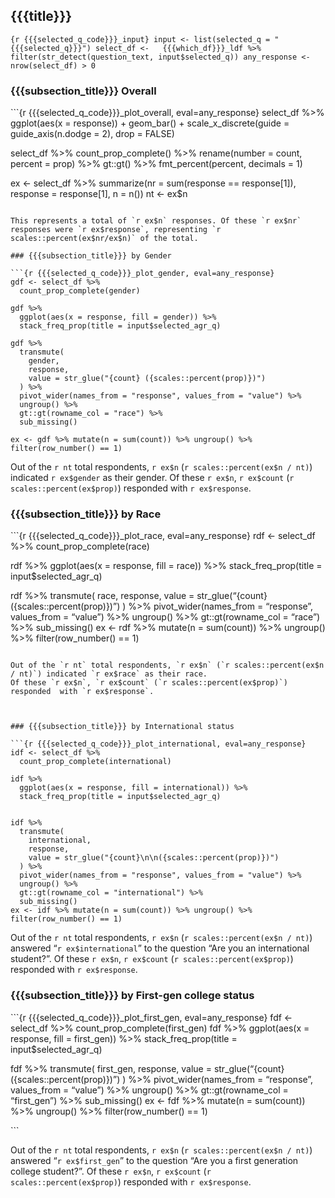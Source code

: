 
## {{{title}}} {.tabset .tabset-fade .tabset-pills}

```{r {{{selected_q_code}}}_input}
input <- list(selected_q = "{{{selected_q}}}")
select_df <-
  {{{which_df}}}_ldf %>%
    filter(str_detect(question_text, input$selected_q))
any_response <- nrow(select_df) > 0
```

### {{{subsection_title}}} Overall

```{r {{{selected_q_code}}}_plot_overall, eval=any_response}
select_df %>%
  ggplot(aes(x = response)) +
  geom_bar() +
  scale_x_discrete(guide = guide_axis(n.dodge = 2), drop = FALSE)

select_df %>%
  count_prop_complete() %>%
  rename(number = count, percent = prop) %>% 
  gt::gt() %>% 
  fmt_percent(percent, decimals = 1)

ex <- select_df %>% 
  summarize(nr = sum(response == response[1]), response = response[1], n = n())
nt <- ex$n
```

This represents a total of `r ex$n` responses. Of these `r ex$nr` responses were `r ex$response`, representing `r scales::percent(ex$nr/ex$n)` of the total.

### {{{subsection_title}}} by Gender

```{r {{{selected_q_code}}}_plot_gender, eval=any_response}
gdf <- select_df %>%
  count_prop_complete(gender)

gdf %>%
  ggplot(aes(x = response, fill = gender)) %>%
  stack_freq_prop(title = input$selected_agr_q)

gdf %>% 
  transmute(
    gender,
    response,
    value = str_glue("{count} ({scales::percent(prop)})")
  ) %>% 
  pivot_wider(names_from = "response", values_from = "value") %>% 
  ungroup() %>% 
  gt::gt(rowname_col = "race") %>% 
  sub_missing()

ex <- gdf %>% mutate(n = sum(count)) %>% ungroup() %>% filter(row_number() == 1)

```

Out of the `r nt` total respondents, `r ex$n` (`r scales::percent(ex$n / nt)`) indicated `r ex$gender` as their gender.
Of these `r ex$n`, `r ex$count` (`r scales::percent(ex$prop)`) responded  with `r ex$response`.

### {{{subsection_title}}} by Race

```{r {{{selected_q_code}}}_plot_race, eval=any_response}
rdf <- select_df %>%
  count_prop_complete(race)

rdf %>%
  ggplot(aes(x = response, fill = race)) %>%
  stack_freq_prop(title = input$selected_agr_q)


rdf %>% 
  transmute(
    race,
    response,
    value = str_glue("{count}\n\n({scales::percent(prop)})")
  ) %>% 
  pivot_wider(names_from = "response", values_from = "value") %>% 
  ungroup() %>% 
  gt::gt(rowname_col = "race") %>% 
  sub_missing()
ex <- rdf %>% mutate(n = sum(count)) %>% ungroup() %>% filter(row_number() == 1)

```

Out of the `r nt` total respondents, `r ex$n` (`r scales::percent(ex$n / nt)`) indicated `r ex$race` as their race.
Of these `r ex$n`, `r ex$count` (`r scales::percent(ex$prop)`) responded  with `r ex$response`.



### {{{subsection_title}}} by International status

```{r {{{selected_q_code}}}_plot_international, eval=any_response}
idf <- select_df %>%
  count_prop_complete(international)

idf %>%
  ggplot(aes(x = response, fill = international)) %>%
  stack_freq_prop(title = input$selected_agr_q)


idf %>%
  transmute(
    international,
    response,
    value = str_glue("{count}\n\n({scales::percent(prop)})")
  ) %>% 
  pivot_wider(names_from = "response", values_from = "value") %>% 
  ungroup() %>% 
  gt::gt(rowname_col = "international") %>% 
  sub_missing()
ex <- idf %>% mutate(n = sum(count)) %>% ungroup() %>% filter(row_number() == 1)

```

Out of the `r nt` total respondents, `r ex$n` (`r scales::percent(ex$n / nt)`) answered "`r ex$international`" to the question "Are you an international student?".
Of these `r ex$n`, `r ex$count` (`r scales::percent(ex$prop)`) responded  with `r ex$response`.



### {{{subsection_title}}} by First-gen college status

```{r {{{selected_q_code}}}_plot_first_gen, eval=any_response}
fdf <- select_df %>%
  count_prop_complete(first_gen)
fdf %>%
  ggplot(aes(x = response, fill = first_gen)) %>%
  stack_freq_prop(title = input$selected_agr_q)


fdf %>% 
  transmute(
    first_gen,
    response,
    value = str_glue("{count}\n\n({scales::percent(prop)})")
  ) %>% 
  pivot_wider(names_from = "response", values_from = "value") %>% 
  ungroup() %>% 
  gt::gt(rowname_col = "first_gen") %>% 
  sub_missing()
ex <- fdf %>% mutate(n = sum(count)) %>% ungroup() %>% filter(row_number() == 1)

```

Out of the `r nt` total respondents, `r ex$n` (`r scales::percent(ex$n / nt)`) answered "`r ex$first_gen`" to the question "Are you a first generation college student?".
Of these `r ex$n`, `r ex$count` (`r scales::percent(ex$prop)`) responded  with `r ex$response`.
